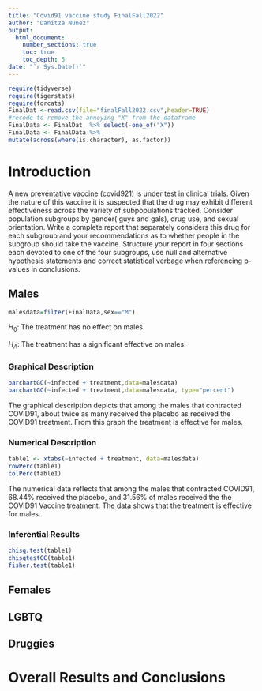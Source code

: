 ```yaml
---
title: "Covid91 vaccine study FinalFall2022"
author: "Danitza Nunez"
output: 
  html_document:
    number_sections: true
    toc: true
    toc_depth: 5
date: "`r Sys.Date()`" 
---
```


```r
require(tidyverse)
require(tigerstats)
require(forcats)
FinalDat <-read.csv(file="finalFall2022.csv",header=TRUE)
#recode to remove the annoying "X" from the dataframe
FinalData <- FinalDat  %>% select(-one_of("X"))
FinalData <- FinalData %>%
mutate(across(where(is.character), as.factor))
```

# Introduction

A new  preventative vaccine (covid921) is under test in clinical trials. Given the nature of this vaccine it is suspected that the drug may exhibit different effectiveness across the variety of subpopulations tracked. Consider population subgroups by gender( guys and gals), drug use, and sexual orientation. Write a complete report that separately considers this drug for each subgroup and your recommendations as to whether people in the subgroup should take the vaccine. Structure your report in four sections each devoted to one of the four subgroups, use null and alternative hypothesis statements and correct statistical verbage when referencing p-values in conclusions.

## Males
```r
malesdata=filter(FinalData,sex=="M")
```


$H_0$: The treatment has no effect on males. 

$H_A$: The treatment has a significant effective on males. 


### Graphical Description
```r
barchartGC(~infected + treatment,data=malesdata)
barchartGC(~infected + treatment,data=malesdata, type="percent")

```


The graphical description depicts that among the males that contracted COVID91, about twice as many received the placebo as received the COVID91 treatment. From this graph the treatment is effective for males. 



### Numerical Description 

```r
table1 <- xtabs(~infected + treatment, data=malesdata)
rowPerc(table1)
colPerc(table1)
```
The numerical data reflects that among the males that contracted COVID91, 68.44% received the placebo, and 31.56% of males received the the COVID91 Vaccine treatment. The data shows that the treatment is effective for males.  


### Inferential Results  

```r
chisq.test(table1)
chisqtestGC(table1)
fisher.test(table1)
```





## Females


## LGBTQ



## Druggies


# Overall Results and Conclusions
